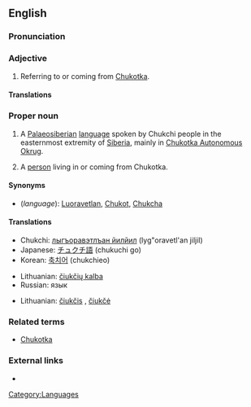 {{wikipedia}}
==English==

===Pronunciation===
{{rfp}}

===Adjective===
{{en-adj}}

# Referring to or coming from [[Chukotka]].

====Translations====

===Proper noun===
{{en-noun|s|-}}

# {{uncountable}} A [[Palaeosiberian]] [[language]] spoken by Chukchi people in the easternmost extremity of [[Siberia]], mainly in [[Chukotka Autonomous Okrug]].
# {{countable}} A [[person]] living in or coming from Chukotka.

====Synonyms====
* (''language''): [[Luoravetlan]], [[Chukot]], [[Chukcha]]

====Translations====
{{trans-top|language}}
* Chukchi: [[лыгъоравэтлъан йилйил]] (lyg"oravetl'an jiljil)
* Japanese: [[チュクチ語]] (chukuchi go)
* Korean: [[축치어]] (chukchieo)
{{trans-mid}}
* Lithuanian: [[čiukčių kalba]]
* Russian: {{t|ru|чукотский}} язык
{{trans-bottom}}

{{trans-top|person from Chukotka}}
* Lithuanian: [[čiukčis]] {{m}}, [[čiukčė]] {{f}}
{{trans-mid}}
{{trans-bottom}}

===Related terms===
* [[Chukotka]]

===External links===
* {{ethnologue|code=ckt}}

[[Category:Languages]]